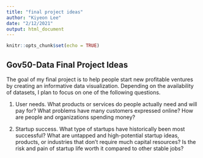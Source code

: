 ```yaml
---
title: "final project ideas"
author: "Kiyeon Lee"
date: "2/12/2021"
output: html_document
---
```


```r
knitr::opts_chunk$set(echo = TRUE)
```

## Gov50-Data Final Project Ideas

The goal of my final project is to help people start new profitable ventures by creating an informative data visualization. Depending on the availability of datasets, I plan to focus on one of the following questions.

1) User needs. What products or services do people actually need and will pay for? What problems have many customers expressed online? How are people and organizations spending money? 

2) Startup success. What type of startups have historically been most successful? What are untapped and high-potential startup ideas, products, or industries that don't require much capital resources? Is the risk and pain of startup life worth it compared to other stable jobs? 
